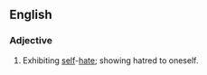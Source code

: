 ==English==

===Adjective===
{{en-adj|head=[[self]]-[[hating]]}}

# Exhibiting [[self]]-[[hate]]; showing hatred to oneself.
